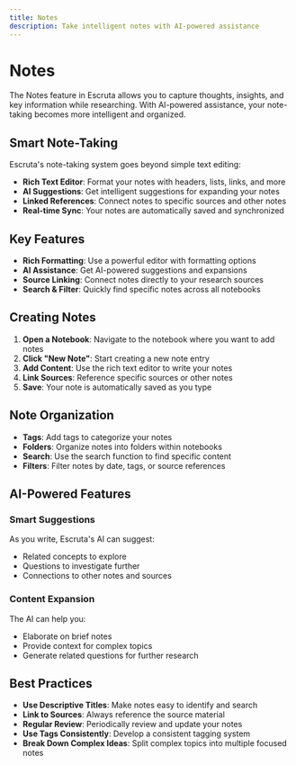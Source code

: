 ```yaml
---
title: Notes
description: Take intelligent notes with AI-powered assistance
---
```


# Notes

The Notes feature in Escruta allows you to capture thoughts, insights, and key information while researching. With AI-powered assistance, your note-taking becomes more intelligent and organized.

## Smart Note-Taking

Escruta's note-taking system goes beyond simple text editing:

- **Rich Text Editor**: Format your notes with headers, lists, links, and more
- **AI Suggestions**: Get intelligent suggestions for expanding your notes
- **Linked References**: Connect notes to specific sources and other notes
- **Real-time Sync**: Your notes are automatically saved and synchronized

## Key Features

- **Rich Formatting**: Use a powerful editor with formatting options
- **AI Assistance**: Get AI-powered suggestions and expansions
- **Source Linking**: Connect notes directly to your research sources
- **Search & Filter**: Quickly find specific notes across all notebooks

## Creating Notes

1. **Open a Notebook**: Navigate to the notebook where you want to add notes
2. **Click "New Note"**: Start creating a new note entry
3. **Add Content**: Use the rich text editor to write your notes
4. **Link Sources**: Reference specific sources or other notes
5. **Save**: Your note is automatically saved as you type

## Note Organization

- **Tags**: Add tags to categorize your notes
- **Folders**: Organize notes into folders within notebooks
- **Search**: Use the search function to find specific content
- **Filters**: Filter notes by date, tags, or source references

## AI-Powered Features

### Smart Suggestions
As you write, Escruta's AI can suggest:
- Related concepts to explore
- Questions to investigate further
- Connections to other notes and sources

### Content Expansion
The AI can help you:
- Elaborate on brief notes
- Provide context for complex topics
- Generate related questions for further research

## Best Practices

- **Use Descriptive Titles**: Make notes easy to identify and search
- **Link to Sources**: Always reference the source material
- **Regular Review**: Periodically review and update your notes
- **Use Tags Consistently**: Develop a consistent tagging system
- **Break Down Complex Ideas**: Split complex topics into multiple focused notes